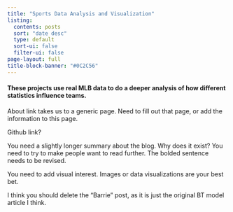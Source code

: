 ```yaml
---
title: "Sports Data Analysis and Visualization"
listing:
  contents: posts
  sort: "date desc"
  type: default
  sort-ui: false
  filter-ui: false
page-layout: full
title-block-banner: "#0C2C56"
---
```


#### These projects use real MLB data to do a deeper analysis of how different statistics influence teams.

::: callout-note
About link takes us to a generic page. Need to fill out that page, or add the information to this page.

Github link?

You need a slightly longer summary about the blog. Why does it exist? You need to try to make people want to read further. The bolded sentence needs to be revised.

You need to add visual interest. Images or data visualizations are your best bet.

I think you should delete the "Barrie" post, as it is just the original BT model article I think.
:::

<br>

